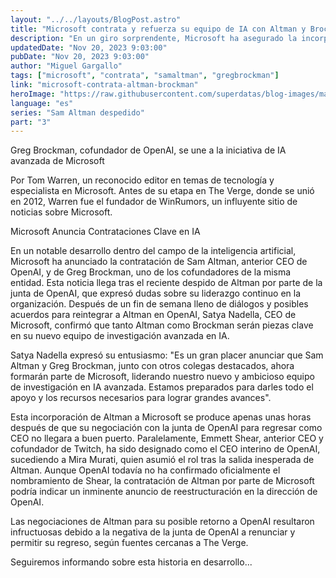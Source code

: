 ```yaml
---
layout: "../../layouts/BlogPost.astro"
title: "Microsoft contrata y refuerza su equipo de IA con Altman y Brockman de OpenAI"
description: "En un giro sorprendente, Microsoft ha asegurado la incorporación de Sam Altman, ex CEO de OpenAI, y de Greg Brockman, cofundador de la misma organización, para su nuevo equipo de investigación de IA avanzada. Esta decisión se produce tras el despido de Altman de OpenAI y las intensas negociaciones que siguieron."
updatedDate: "Nov 20, 2023 9:03:00"
pubDate: "Nov 20, 2023 9:03:00"
author: "Miguel Gargallo"
tags: ["microsoft", "contrata", "samaltman", "gregbrockman"]
link: "microsoft-contrata-altman-brockman"
heroImage: "https://raw.githubusercontent.com/superdatas/blog-images/main/openai-chatgpt-samaltman-despedido.png"
language: "es"
series: "Sam Altman despedido"
part: "3"
---
```


Greg Brockman, cofundador de OpenAI, se une a la iniciativa de IA avanzada de Microsoft

Por Tom Warren, un reconocido editor en temas de tecnología y especialista en Microsoft. Antes de su etapa en The Verge, donde se unió en 2012, Warren fue el fundador de WinRumors, un influyente sitio de noticias sobre Microsoft.

Microsoft Anuncia Contrataciones Clave en IA

En un notable desarrollo dentro del campo de la inteligencia artificial, Microsoft ha anunciado la contratación de Sam Altman, anterior CEO de OpenAI, y de Greg Brockman, uno de los cofundadores de la misma entidad. Esta noticia llega tras el reciente despido de Altman por parte de la junta de OpenAI, que expresó dudas sobre su liderazgo continuo en la organización. Después de un fin de semana lleno de diálogos y posibles acuerdos para reintegrar a Altman en OpenAI, Satya Nadella, CEO de Microsoft, confirmó que tanto Altman como Brockman serán piezas clave en su nuevo equipo de investigación avanzada en IA.

Satya Nadella expresó su entusiasmo: "Es un gran placer anunciar que Sam Altman y Greg Brockman, junto con otros colegas destacados, ahora formarán parte de Microsoft, liderando nuestro nuevo y ambicioso equipo de investigación en IA avanzada. Estamos preparados para darles todo el apoyo y los recursos necesarios para lograr grandes avances".

Esta incorporación de Altman a Microsoft se produce apenas unas horas después de que su negociación con la junta de OpenAI para regresar como CEO no llegara a buen puerto. Paralelamente, Emmett Shear, anterior CEO y cofundador de Twitch, ha sido designado como el CEO interino de OpenAI, sucediendo a Mira Murati, quien asumió el rol tras la salida inesperada de Altman. Aunque OpenAI todavía no ha confirmado oficialmente el nombramiento de Shear, la contratación de Altman por parte de Microsoft podría indicar un inminente anuncio de reestructuración en la dirección de OpenAI.

Las negociaciones de Altman para su posible retorno a OpenAI resultaron infructuosas debido a la negativa de la junta de OpenAI a renunciar y permitir su regreso, según fuentes cercanas a The Verge.

Seguiremos informando sobre esta historia en desarrollo...
